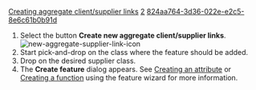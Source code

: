 [[Property:title|Creating aggregate client/supplier links]]
[[Property:weight|2]]
[[Property:uuid|824aa764-3d36-022e-e2c5-8e6c61b0b91d]]
# Select the button '''Create new aggregate client/supplier links'''.  [[Image:new-aggregate-supplier-link-icon]]  
# Start pick-and-drop on the class where the feature should be added.
# Drop on the desired supplier class.
# The '''Create feature''' dialog appears. See [[Adding an attribute|Creating an attribute]]  or [[Adding a function|Creating a function]]  using the feature wizard for more information. 

{{seealso|'''See Also'''<br/>
[[Creating client/supplier links|Creating client/supplier links]] <br/>
[[Creating inheritance links|Creating Inheritance links]] <br/>
[[New feature dialog: Introduction|Feature wizard]] }}





